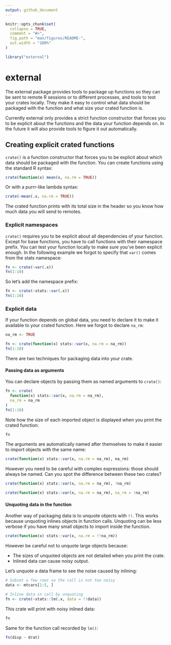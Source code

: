 ```yaml
---
output: github_document
---
```


<!-- README.md is generated from README.Rmd. Please edit that file -->

```r
knitr::opts_chunk$set(
  collapse = TRUE,
  comment = "#>",
  fig.path = "man/figures/README-",
  out.width = "100%"
)

library("external")
```

# external

The external package provides tools to package up functions so they can be sent to remote R sessions or to different processes, and tools to test your crates locally. They make it easy to control what data should be packaged with the function and what size your crated function is.

Currently external only provides a strict function constructor that forces you to be explicit about the functions and the data your function depends on. In the future it will also provide tools to figure it out automatically.


## Creating explicit crated functions

`crate()` is a function constructor that forces you to be explicit about which data should be packaged with the function. You can create functions using the standard R syntax:

```r
crate(function(x) mean(x, na.rm = TRUE))
```

Or with a purrr-like lambda syntax:

```r
crate(~mean(.x, na.rm = TRUE))
```

The crated function prints with its total size in the header so you know how much data you will send to remotes.


### Explicit namespaces

`crate()` requires you to be explicit about all dependencies of your function. Except for base functions, you have to call functions with their namespace prefix. You can test your function locally to make sure you've been explicit enough. In the following example we forgot to specify that `var()` comes from the stats namespace:

```r
fn <- crate(~var(.x))
fn(1:10)
```

So let's add the namespace prefix:

```r
fn <- crate(~stats::var(.x))
fn(1:10)
```


### Explicit data

If your function depends on global data, you need to declare it to make it available to your crated function. Here we forgot to declare `na_rm`:

```r
na_rm <- TRUE

fn <- crate(function(x) stats::var(x, na.rm = na_rm))
fn(1:10)
```

There are two techniques for packaging data into your crate.


#### Passing data as arguments

You can declare objects by passing them as named arguments to `crate()`:

```r
fn <- crate(
  function(x) stats::var(x, na.rm = na_rm),
  na_rm = na_rm
)
fn(1:10)
```

Note how the size of each imported object is displayed when you print the crated function:

```r
fn
```

The arguments are automatically named after themselves to make it easier to import objects with the same name:

```r
crate(function(x) stats::var(x, na.rm = na_rm), na_rm)
```

However you need to be careful with complex expressions: those should always be named. Can you spot the difference between these two crates?

```r
crate(function(x) stats::var(x, na.rm = na_rm), !na_rm)

crate(function(x) stats::var(x, na.rm = na_rm), na_rm = !na_rm)
```


#### Unquoting data in the function

Another way of packaging data is to unquote objects with `!!`. This works because unquoting inlines objects in function calls. Unquoting can be less verbose if you have many small objects to import inside the function.

```r
crate(function(x) stats::var(x, na.rm = !!na_rm))
```

However be careful not to unquote large objects because:

* The sizes of unquoted objects are not detailed when you print the crate.
* Inlined data can cause noisy output.

Let's unquote a data frame to see the noise caused by inlining:

```r
# Subset a few rows so the call is not too noisy
data <- mtcars[1:5, ]

# Inline data in call by unquoting
fn <- crate(~stats::lm(.x, data = !!data))
```

This crate will print with noisy inlined data:

```r
fn
```

Same for the function call recorded by `lm()`:

```r
fn(disp ~ drat)
```
